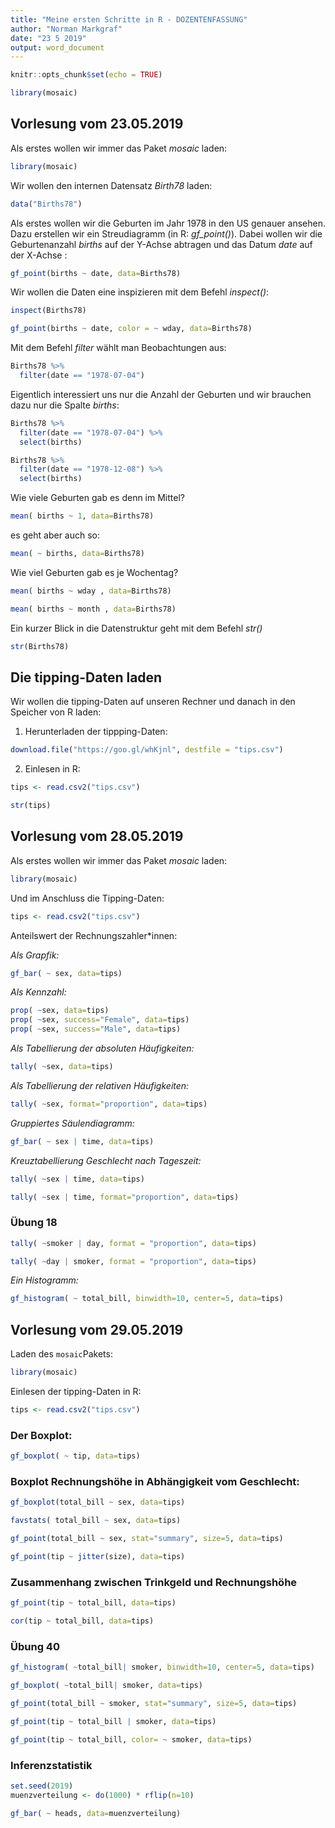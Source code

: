 ```yaml
---
title: "Meine ersten Schritte in R - DOZENTENFASSUNG"
author: "Norman Markgraf"
date: "23 5 2019"
output: word_document
---
```


```r
knitr::opts_chunk$set(echo = TRUE)

library(mosaic)
```

## Vorlesung vom 23.05.2019

Als erstes wollen wir immer das Paket *mosaic* laden:
```r
library(mosaic)
```


Wir wollen den internen Datensatz *Birth78* laden:
```r
data("Births78")
```


Als erstes wollen wir die Geburten im Jahr 1978 in den US genauer ansehen. Dazu erstellen wir ein Streudiagramm (in R: *gf_point()*). Dabei wollen wir die Geburtenanzahl *births* auf der Y-Achse abtragen und das Datum *date* auf der X-Achse :

```r
gf_point(births ~ date, data=Births78)
```


Wir wollen die Daten eine inspizieren mit dem Befehl *inspect()*:

```r
inspect(Births78)
```


```r
gf_point(births ~ date, color = ~ wday, data=Births78)
```

Mit dem Befehl *filter* wählt man Beobachtungen aus:

```r
Births78 %>%
  filter(date == "1978-07-04")
```



Eigentlich interessiert uns nur die Anzahl der Geburten und wir brauchen dazu nur die Spalte *births*:

```r
Births78 %>%
  filter(date == "1978-07-04") %>%
  select(births)
```


```r
Births78 %>%
  filter(date == "1978-12-08") %>%
  select(births)
```


Wie viele Geburten gab es denn im Mittel?
```r
mean( births ~ 1, data=Births78)
```

es geht aber auch so:
```r
mean( ~ births, data=Births78)
```


Wie viel Geburten gab es je Wochentag?

```r
mean( births ~ wday , data=Births78)
```

```r
mean( births ~ month , data=Births78)
```


Ein kurzer Blick in die Datenstruktur geht mit dem Befehl *str()*

```r
str(Births78)
```


## Die tipping-Daten laden

Wir wollen die tipping-Daten auf unseren Rechner und danach in den Speicher von R laden:

1. Herunterladen der tippping-Daten:

```r
download.file("https://goo.gl/whKjnl", destfile = "tips.csv")
```

2. Einlesen in R:
```r
tips <- read.csv2("tips.csv")
```


```r
str(tips)
```



## Vorlesung vom 28.05.2019

Als erstes wollen wir immer das Paket *mosaic* laden:

```r
library(mosaic)
```

Und im Anschluss die Tipping-Daten:

```r
tips <- read.csv2("tips.csv")
```


Anteilswert der Rechnungszahler*innen:

*Als Grapfik:*
```r
gf_bar( ~ sex, data=tips)
```


*Als Kennzahl:*
```r
prop( ~sex, data=tips)
prop( ~sex, success="Female", data=tips)
prop( ~sex, success="Male", data=tips)
```

*Als Tabellierung der absoluten Häufigkeiten:*
```r
tally( ~sex, data=tips)
```

*Als Tabellierung der relativen Häufigkeiten:*
```r
tally( ~sex, format="proportion", data=tips)
```

*Gruppiertes Säulendiagramm:*

```r
gf_bar( ~ sex | time, data=tips)
```


*Kreuztabellierung Geschlecht nach Tageszeit:*

```r
tally( ~sex | time, data=tips)
```

```r
tally( ~sex | time, format="proportion", data=tips)
```


### Übung 18

```r
tally( ~smoker | day, format = "proportion", data=tips)
```
```r
tally( ~day | smoker, format = "proportion", data=tips)
```


*Ein Histogramm:*

```r
gf_histogram( ~ total_bill, binwidth=10, center=5, data=tips)
```


## Vorlesung vom 29.05.2019

Laden des `mosaic`Pakets:

```r
library(mosaic)
```

Einlesen der tipping-Daten in R:
```r
tips <- read.csv2("tips.csv")
```


### Der Boxplot:

```r
gf_boxplot( ~ tip, data=tips)
```



### Boxplot Rechnungshöhe in Abhängigkeit vom Geschlecht:

```r
gf_boxplot(total_bill ~ sex, data=tips)
```


```r
favstats( total_bill ~ sex, data=tips)
```


```r
gf_point(total_bill ~ sex, stat="summary", size=5, data=tips)
```






```r
gf_point(tip ~ jitter(size), data=tips)
```


### Zusammenhang zwischen Trinkgeld und Rechnungshöhe

```r
gf_point(tip ~ total_bill, data=tips)
```

```r
cor(tip ~ total_bill, data=tips)
```

### Übung 40

```r
gf_histogram( ~total_bill| smoker, binwidth=10, center=5, data=tips)
```

```r
gf_boxplot( ~total_bill| smoker, data=tips)
```

```r
gf_point(total_bill ~ smoker, stat="summary", size=5, data=tips)
```

```r
gf_point(tip ~ total_bill | smoker, data=tips)
```

```r
gf_point(tip ~ total_bill, color= ~ smoker, data=tips)
```


### Inferenzstatistik

```r
set.seed(2019)
muenzverteilung <- do(1000) * rflip(n=10)
```

```r
gf_bar( ~ heads, data=muenzverteilung)
```

